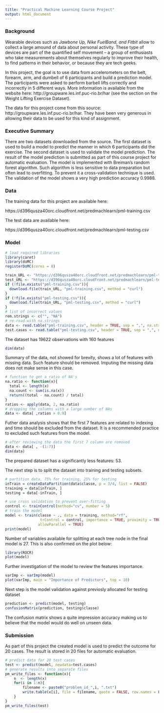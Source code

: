 ```yaml
---
title: "Practical Machine Learning Course Project"
output: html_document
---
```


### Background

  
  Wearable devices such as *Jawbone Up, Nike FuelBand, and Fitbit* allow to collect a large amound of data
  about personal activity. These type of devices are part of the quantified self movement – a group of enthusiasts who take measurements about themselves regularly to improve their health, to find patterns in their behavior, or because they are tech geeks.
   
   In this project, the goal is to use data from accelerometers on the belt, forearm, arm, and dumbell of 6 participants and build a prediction model. The participants were asked to perform barbell lifts correctly and incorrectly in 5 different ways. More information is available from the website here: http://groupware.les.inf.puc-rio.br/har (see the section on the Weight Lifting Exercise Dataset).  
  
  The data for this project come from this source: http://groupware.les.inf.puc-rio.br/har. They have been very generous in allowing their data to be used for this kind of assignment. 

### Executive Summary
  
    
  There are two datasets downloaded from the source. The first dataset is used to build a model to predict the manner in which 6 participants did the exercise. The second dataset is used to validate the model prediction. The result of the model prediction is submitted as part of this course project for automatic evaluation. The model is implemented with Breiman's random forest algorithm. Such algorithm is less sensitive to data preparation but often lead to overfitting. To prevent it a cross-validation technique is used. The validation of the model shows a very high prediction accuracy 0.9988. 


### Data

The training data for this project are available here: 
  
https://d396qusza40orc.cloudfront.net/predmachlearn/pml-training.csv
  
The test data are available here: 
  
https://d396qusza40orc.cloudfront.net/predmachlearn/pml-testing.csv
  
### Model

```r
# load required libraries
library(caret)
library(doMC)
registerDoMC(cores = 8)

train_URL <- "https://d396qusza40orc.cloudfront.net/predmachlearn/pml-training.csv"
test_URL <- "https://d396qusza40orc.cloudfront.net/predmachlearn/pml-testing.csv"
if (!file.exists("pml-training.csv")){
  download.file(train_URL, "pml-training.csv", method = "curl")
}
if (!file.exists("pml-testing.csv")){
  download.file(train_URL, "pml-testing.csv", method = "curl")
}
# list of incorrect values
rem.strings <- c("", "NA")
# re-read with na.strings
data <- read.table("pml-training.csv", header = TRUE, sep = ",", na.strings = rem.strings)
test.cases <- read.table("pml-testing.csv", header = TRUE, sep = ",", na.strings = rem.strings)
```
  The dataset has 19622 observations with 160 features
  
```r
dim(data)
```
  Summary of the data, not showed for brevity, shows a lot of features with missing data. Such feature should be removed. Imputing the missing data does not make sense in this case.
  
```r
# function to get a ratio of NA's
na.ratio <- function(x){
  total <- length(x)
  na.count <- sum(is.na(x))
  return((total - na.count) / total)
}
ratios <- apply(data, 2, na.ratio)
# dropping the columns with a large number of NAs
data <- data[ ,ratios > 0.9]
```
  Futher data analysis shows that the first 7 features are related to indexing and time should be excluded from the dataset. It is a recommended practice to excluded such features from the model.
  
```r
# after reviewing the data the first 7 column are removed
data <- data[ , -(1:7)]
dim(data)
```
  The prepared dataset has a significantly less features: 53.
  
  The next step is to split the dataset into training and testing subsets.
```r
# partition data, 75% for training, 25% for testing
inTrain = createDataPartition(data$classe, p = 3/4, list = FALSE)
training = data[inTrain, ]
testing = data[-inTrain, ]

# use cross validation to prevent over-fitting
control <- trainControl(method="cv", number = 5)
# train the model
model <- train(classe ~ ., data = training, method="rf",
                trControl = control, importance = TRUE, proximity = TRUE,
               allowParallel = TRUE)
print(model)
```
  
  Number of variables available for splitting at each tree node in the final model is 27. This is also confirmed on the plot below:
    
```r
library(ROCR)
plot(model)
```
  
  Further investigation of the model to review the features importance.
  
```r
varImp <- varImp(model)
plot(varImp, main = "Importance of Predictors", top = 10)
```
  
  Next step is the model validation against previosly allocated for testing dataset

```r
prediction <- predict(model, testing)
confusionMatrix(prediction, testing$classe)
```
  
  The confusion matrix shows a quite impression accuracy making us to believe that the model would do well on unseen data.
  
### Submission
  
  As part of this project the created model is used to predict the outcome for 20 cases. The result is stored in 20 files for automatic evaluation.
  
```r
# predict data for 20 test cases
test <- predict(model, newdata=test.cases)
# generate results into separate files
pm_write_files <- function(x){
    n  <- length(x)
    for(i in 1:n){
        filename <- paste0("problem_id_",i, ".txt")
        write.table(x[i], file = filename, quote = FALSE, row.names = FALSE, col.names = FALSE)
    }
}
pm_write_files(test)
```

  
  